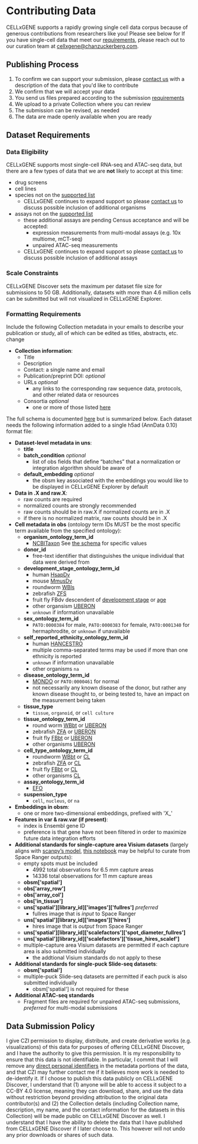 # Contributing Data

CELLxGENE supports a rapidly growing single cell data corpus because of generous contributions from researchers like you! Please see below for If you have single-cell data that meet our [requirements](#dataset-requirements), please reach out to our curation team at [cellxgene@chanzuckerberg.com](mailto:cellxgene@chanzuckerberg.com).

## Publishing Process

1. To confirm we can support your submission, please [contact us] with a description of the data that you'd like to contribute
2. We confirm that we will accept your data
3. You send us files prepared according to the submission [requirements](#dataset-requirements)
4. We upload to a private Collection where you can review
5. The submission can be revised, as needed
6. The data are made openly available when you are ready

## Dataset Requirements

### Data Eligibility

CELLxGENE supports most single-cell RNA-seq and ATAC-seq data, but there are a few types of data that we are **not** likely to accept at this time:

- drug screens
- cell lines
- species not on the [supported list](https://chanzuckerberg.github.io/single-cell-curation/latest-schema.html#organism_ontology_term_id)
  - CELLxGENE continues to expand support so please [contact us] to discuss possible inclusion of additional organisms
- assays not on the [supported list](https://github.com/chanzuckerberg/cellxgene-census/blob/main/docs/census_accepted_assays.csv)
  - these additional assays are pending Census acceptance and will be accepted:
    - expression measurements from multi-modal assays (e.g. 10x multiome, mCT-seq)
    - unpaired ATAC-seq measurements
  - CELLxGENE continues to expand support so please [contact us] to discuss possible inclusion of additional assays

### Scale Constraints

CELLxGENE Discover sets the maximum per dataset file size for submissions to 50 GB. Additionally, datasets with more than 4.6 million cells can be submitted but will not visualized in CELLxGENE Explorer.

### Formatting Requirements

Include the following Collection metadata in your emails to describe your publication or study, all of which can be edited as titles, abstracts, etc. change

- **Collection information**:
  - Title
  - Description
  - Contact: a single name and email
  - Publication/preprint DOI: _optional_
  - URLs _optional_
    - any links to the corresponding raw sequence data, protocols, and other related data or resources
  - Consortia _optional_
    - one or more of those listed [here](https://github.com/chanzuckerberg/single-cell-data-portal/blob/main/backend/layers/common/validation.py#L12)

The full schema is documented [here](https://chanzuckerberg.github.io/single-cell-curation/latest-schema.html) but is summarized below. Each dataset needs the following information added to a single h5ad (AnnData 0.10) format file:

- **Dataset-level metadata in uns**:
  - **title**
  - **batch_condition** _optional_
    - list of obs fields that define “batches” that a normalization or integration algorithm should be aware of
  - **default_embedding** _optional_
    - the obsm key associated with the embeddings you would like to be displayed in CELLxGENE Explorer by default
- **Data in .X and raw.X**:
  - raw counts are required
  - normalized counts are strongly recommended
  - raw counts should be in raw.X if normalized counts are in .X
  - if there is no normalized matrix, raw counts should be in .X
- **Cell metadata in obs** (ontology term IDs MUST be the most specific term available from the specified ontology):
  - **organism_ontology_term_id**
    - [NCBITaxon] See [the schema](https://chanzuckerberg.github.io/single-cell-curation/latest-schema.html#organism_ontology_term_id) for specific values
  - **donor_id**
    - free-text identifier that distinguishes the unique individual that data were derived from
  - **development_stage_ontology_term_id**
    - human [HsapDv]
    - mouse [MmusDv]
    - roundworm [WBls](https://www.ebi.ac.uk/ols4/ontologies/wbls/classes/http%253A%252F%252Fpurl.obolibrary.org%252Fobo%252FWBls_0000825?lang=en)
    - zebrafish [ZFS]
    - fruit fly FBdv descendent of [development stage](https://www.ebi.ac.uk/ols4/ontologies/fbdv/classes?obo_id=FBdv%3A00005259) or [age](https://www.ebi.ac.uk/ols4/ontologies/fbdv/classes?obo_id=FBdv%3A00007014)
    - other organsism [UBERON](https://www.ebi.ac.uk/ols4/ontologies/uberon/classes/http%253A%252F%252Fpurl.obolibrary.org%252Fobo%252FUBERON_0000105)
    - `unknown` if information unavailable
  - **sex_ontology_term_id**
    - `PATO:0000384` for male, `PATO:0000383` for female, `PATO:0001340` for hermaphrodite, or `unknown` if unavailable
  - **self_reported_ethnicity_ontology_term_id**
    - human [HANCESTRO]
    - multiple comma-separated terms may be used if more than one ethnicity is reported
    - `unknown` if information unavailable
    - other organisms `na`
  - **disease_ontology_term_id**
    - [MONDO] or `PATO:0000461` for normal
    - not necessarily any known disease of the donor, but rather any known disease thought to, or being tested to, have an impact on the measurement being taken
  - **tissue_type**
    - `tissue`, `organoid`, or `cell culture`
  - **tissue_ontology_term_id**
    - round worm [WBbt](https://www.ebi.ac.uk/ols4/ontologies/wbbt/classes/http%253A%252F%252Fpurl.obolibrary.org%252Fobo%252FWBbt_0005766) or [UBERON]
    - zebrafish [ZFA](https://www.ebi.ac.uk/ols4/ontologies/zfa/classes/http%253A%252F%252Fpurl.obolibrary.org%252Fobo%252FZFA_0100000?lang=en) or [UBERON]
    - fruit fly [FBbt](https://www.ebi.ac.uk/ols4/ontologies/fbbt) or [UBERON]
    - other organisms [UBERON]
  - **cell_type_ontology_term_id**
    - roundworm [WBbt](https://www.ebi.ac.uk/ols4/ontologies/wbbt/classes/http%253A%252F%252Fpurl.obolibrary.org%252Fobo%252FWBbt_0004017) or [CL]
    - zebrafish [ZFA](https://www.ebi.ac.uk/ols4/ontologies/zfa/classes/http%253A%252F%252Fpurl.obolibrary.org%252Fobo%252FZFA_0009000) or [CL]
    - fruit fly [FBbt](https://www.ebi.ac.uk/ols4/ontologies/fbbt/classes/http%253A%252F%252Fpurl.obolibrary.org%252Fobo%252FFBbt_00007002) or [CL]
    - other organisms [CL]
  - **assay_ontology_term_id**
    - [EFO]
  - **suspension_type**
    - `cell`, `nucleus`, or `na`
- **Embeddings in obsm**:
  - one or more two-dimensional embeddings, prefixed with 'X\_'
- **Features in var & raw.var (if present)**:
  - index is Ensembl gene ID
  - preference is that gene have not been filtered in order to maximize future data integration efforts
- **Additional standards for single-capture area Visium datasets** (largely aligns with [scanpy’s model](https://scanpy.readthedocs.io/en/stable/generated/scanpy.read_visium.html), [this notebook](https://github.com/Lattice-Data/lattice-tools/blob/main/cellxgene_resources/curation_visium.ipynb) may be helpful to curate from Space Ranger outputs):
  - empty spots must be included
    - 4992 total observations for 6.5 mm capture areas
    - 14336 total observations for 11 mm capture areas
  - **obsm['spatial']**
  - **obs['array_row']**
  - **obs['array_col']**
  - **obs['in_tissue']**
  - **uns['spatial'][library_id]['images']['fullres']** _preferred_
    - fullres image that is _input_ to Space Ranger
  - **uns['spatial'][library_id]['images']['hires']**
    - hires image that is _output_ from Space Ranger
  - **uns['spatial'][library_id]['scalefactors']['spot_diameter_fullres']**
  - **uns['spatial'][library_id]['scalefactors']['tissue_hires_scalef']**
  - multiple-capture area Visium datasets are permitted if each capture area is also submitted individually
    - the addtional Visium standards do not apply to these
- **Additional standards for single-puck Slide-seq datasets**:
  - **obsm['spatial']**
  - multiple-puck Slide-seq datasets are permitted if each puck is also submitted individually
    - obsm['spatial'] is not required for these
- **Additional ATAC-seq standards**
  - Fragment files are required for unpaired ATAC-seq submissions, _preferred_ for multi-modal submissions

## Data Submission Policy

I give CZI permission to display, distribute, and create derivative works (e.g. visualizations) of this data for purposes of offering CELLxGENE Discover, and I have the authority to give this permission. It is my responsibility to ensure that this data is not identifiable. In particular, I commit that I will remove any [direct personal identifiers](https://docs.google.com/document/d/1sboOmbafvMh3VYjK1-3MAUt0I13UUJfkQseq8ANLPl8/edit) in the metadata portions of the data, and that CZI may further contact me if it believes more work is needed to de-identify it. If I choose to publish this data publicly on CELLxGENE Discover, I understand that (1) anyone will be able to access it subject to a CC-BY 4.0 license, meaning they can download, share, and use the data without restriction beyond providing attribution to the original data contributor(s) and (2) the Collection details (including Collection name, description, my name, and the contact information for the datasets in this Collection) will be made public on CELLxGENE Discover as well. I understand that I have the ability to delete the data that I have published from CELLxGENE Discover if I later choose to. This however will not undo any prior downloads or shares of such data.

[contact us]: mailto:cellxgene@chanzuckerberg.com
[CL]: https://www.ebi.ac.uk/ols/ontologies/cl
[EFO]: https://www.ebi.ac.uk/ols/ontologies/efo
[HANCESTRO]: https://www.ebi.ac.uk/ols/ontologies/hancestro
[HsapDv]: https://www.ebi.ac.uk/ols/ontologies/hsapdv
[MONDO]: https://www.ebi.ac.uk/ols/ontologies/mondo
[MmusDv]: https://www.ebi.ac.uk/ols/ontologies/mmusdv
[NCBITaxon]: https://www.ncbi.nlm.nih.gov/taxonomy
[UBERON]: https://www.ebi.ac.uk/ols/ontologies/uberon
[ZFS]: https://www.ebi.ac.uk/ols4/ontologies/zfs
